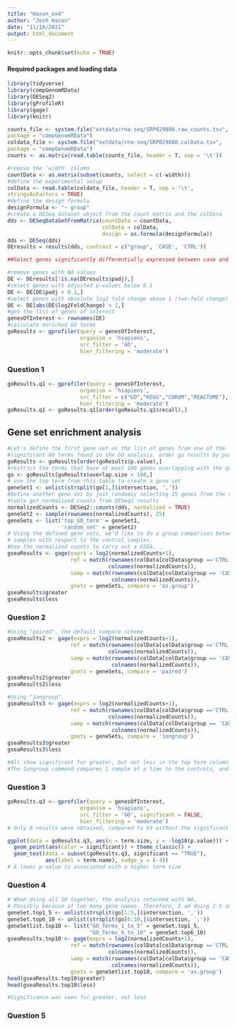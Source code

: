 ```yaml
---
title: "Hazan_ex4"
author: "Josh Hazan"
date: "11/18/2021"
output: html_document
---
```


```r
knitr::opts_chunk$set(echo = TRUE)
```

#### Required packages and loading data

```r
library(tidyverse)
library(compGenomRData)
library(DESeq2)
library(gProfileR)
library(gage)
library(knitr)

counts_file <- system.file("extdata/rna-seq/SRP029880.raw_counts.tsv",
package = "compGenomRData")
coldata_file <- system.file("extdata/rna-seq/SRP029880.colData.tsv",
package = "compGenomRData")
counts <- as.matrix(read.table(counts_file, header = T, sep = '\t'))

#remove the 'width' column
countData <- as.matrix(subset(counts, select = c(-width)))
#define the experimental setup
colData <- read.table(coldata_file, header = T, sep = '\t',
stringsAsFactors = TRUE)
#define the design formula
designFormula <- "~ group"
#create a DESeq dataset object from the count matrix and the colData
dds <- DESeqDataSetFromMatrix(countData = countData,
                              colData = colData,
                              design = as.formula(designFormula))
dds <- DESeq(dds)
DEresults = results(dds, contrast = c("group", 'CASE', 'CTRL'))

##Select genes significantly differentially expressed between case and ctrl

#remove genes with NA values
DE <- DEresults[!is.na(DEresults$padj),]
#select genes with adjusted p-values below 0.1
DE <- DE[DE$padj < 0.1,]
#select genes with absolute log2 fold change above 1 (two-fold change)
DE <- DE[abs(DE$log2FoldChange) > 1,]
#get the list of genes of interest
genesOfInterest <- rownames(DE)
#calculate enriched GO terms
goResults <- gprofiler(query = genesOfInterest,
                       organism = 'hsapiens',
                       src_filter = 'GO',
                       hier_filtering = 'moderate')
```

### Question 1
```r
goResults.q1 <- gprofiler(query = genesOfInterest,
                       organism = 'hsapiens',
                       src_filter = c("GO","KEGG","CORUM","REACTOME"),
                       hier_filtering = 'moderate')
goResults.q1 <- goResults.q1[order(goResults.q1$recall),]
```

## Gene set enrichment analysis
```r
#Let's define the first gene set as the list of genes from one of the
#significant GO terms found in the GO analysis. order go results by pvalue
goResults <- goResults[order(goResults$p.value),]
#restrict the terms that have at most 100 genes overlapping with the query
go <- goResults[goResults$overlap.size < 100,]
# use the top term from this table to create a gene set
geneSet1 <- unlist(strsplit(go[1,]$intersection, ','))
#Define another gene set by just randomly selecting 25 genes from the counts
#table get normalized counts from DESeq2 results
normalizedCounts <- DESeq2::counts(dds, normalized = TRUE)
geneSet2 <- sample(rownames(normalizedCounts), 25)
geneSets <- list('top_GO_term' = geneSet1,
                 'random_set' = geneSet2)
# Using the defined gene sets, we’d like to do a group comparison between the case
# samples with respect to the control samples.
#Use the normalized counts to carry out a GSEA.
gseaResults <- gage(exprs = log2(normalizedCounts+1),
                    ref = match(rownames(colData[colData$group =='CTRL',]),
                                colnames(normalizedCounts)),
                    samp = match(rownames(colData[colData$group == 'CASE',]),
                                 colnames(normalizedCounts)),
                    gsets = geneSets, compare = 'as.group')
gseaResults$greater
gseaResults$less
```

### Question 2
```r
#Using "paired", the default compare scheme
gseaResults2 <- gage(exprs = log2(normalizedCounts+1),
                    ref = match(rownames(colData[colData$group =='CTRL',]),
                                colnames(normalizedCounts)),
                    samp = match(rownames(colData[colData$group == 'CASE',]),
                                 colnames(normalizedCounts)),
                    gsets = geneSets, compare = 'paired')
gseaResults2$greater
gseaResults2$less

#Using "1ongroup".
gseaResults3 <- gage(exprs = log2(normalizedCounts+1),
                    ref = match(rownames(colData[colData$group =='CTRL',]),
                                colnames(normalizedCounts)),
                    samp = match(rownames(colData[colData$group == 'CASE',]),
                                 colnames(normalizedCounts)),
                    gsets = geneSets, compare = '1ongroup')
gseaResults3$greater
gseaResults3$less

#All show significant for greater, but not less in the top term column. However, paired and unpaired use different assumptions and therefore have different assumptions and also compare each case individually to the controls, rather than the groups as a whole.
#The 1ongroup command compares 1 sample at a time to the controls, and also gives a different result.
```

### Question 3
```r
goResults.q3 <- gprofiler(query = genesOfInterest,
                       organism = 'hsapiens',
                       src_filter = 'GO', significant = FALSE,
                       hier_filtering = 'moderate')
# Only 8 results were obtained, compared to 93 without the significant = FALSE argument.

ggplot(data = goResults.q3, aes(x = term.size, y = -log10(p.value))) +
  geom_point(aes(color = significant)) + theme_classic() + 
  geom_text(data = subset(goResults.q3, significant == "TRUE"), 
            aes(label = term.name), nudge_y = (-4))
# A lower p-value is associated with a higher term size
```

### Question 4
```r
# When doing all 10 together, the analysis returned with NA.
# Possibly because of too many gene names. Therefore, I am doing 1-5 and then 6-10.
geneSet.top1_5 <- unlist(strsplit(go[1:5,]$intersection, ','))
geneSet.top6_10 <- unlist(strsplit(go[6:10,]$intersection, ','))
geneSetlist.top10 <- list("GO_Terms_1_to_5" = geneSet.top1_5,
                          "GO_Terms_6_to_10" = geneSet.top6_10)
gseaResults.top10 <- gage(exprs = log2(normalizedCounts+1),
                    ref = match(rownames(colData[colData$group =='CTRL',]),
                                colnames(normalizedCounts)),
                    samp = match(rownames(colData[colData$group == 'CASE',]),
                                 colnames(normalizedCounts)),
                    gsets = geneSetlist.top10, compare = 'as.group')
head(gseaResults.top10$greater)
head(gseaResults.top10$less)

#Significance was seen for greater, not less

```

### Question 5




